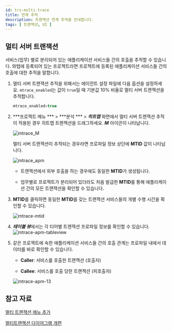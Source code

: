 ```yaml
---
id: trs-multi-trace
title: 연계 추적
description: 트랜잭션 연계 추적을 안내합니다. 
tags: [ 트랜잭션, UI ]
---
```


## 멀티 서버 트랜잭션 

서비스(업무) 별로 분리되어 있는 애플리케이션 서비스들 간의 호출을 추적할 수 있습니다. 와탭에 등록되어 있는 프로젝트라면 프로젝트에 등록된 애플리케이션 서비스들 간의 호출에 대한 추적을 말합니다.

1. 멀티 서버 트랜잭션 추적을 위해서는 에이전트 설정 파일에 다음 옵션을 설정하세요. `mtrace_enabled`는 값이 `true`일 때 기본값 10% 비율로 멀티 서버 트랜잭션을 추적합니다.  

    ```javascript title='whatap.conf'
    mtrace_enabled=true 
    ```
1. ***프로젝트 메뉴 *** > ***분석 *** > ***히트맵*** 화면에서 멀티 서버 트랜잭션 추적이 적용된 경우 히트맵 트랜잭션을 드래그하세요. ***M*** 아이콘이 나타납니다.
    <!-- m 아이콘 확대 스크린샷 필요 -->
    ![mtrace_M](https://img.whatap.io/media/user_guide_application/dashboard/mtrace_M.png)

    멀티 서버 트랜잭션이 추적되는 경우라면 프로파일 정보 상단에 **MTID** 값이 나타납니다.

    ![mtrace_apm](https://img.whatap.io/media/images/Screenshot_2020-12-17_W_JAVA_DEMO_5490_-_Application_Monitoring10.png)

    * 트랜잭션에서 외부 호출을 하는 경우에도 동일한 **MTID**가 생성됩니다.

    * 업무별로 프로젝트가 분리되어 있더라도 처음 발급한 **MTID**를 통해 애플리케이션 간의 모든 트랜잭션을 확인할 수 있습니다.

1. **MTID**를 클릭하면 동일한 **MTID**를 갖는 트랜잭션 서비스들의 개별 수행 시간을 확인할 수 있습니다.

    ![mtrace-mtid](https://img.whatap.io/media/images/Screenshot_2020-12-17_W_JAVA_DEMO_5490_-_Application_Monitoring11.png)

1. ***테이블 뷰***에서는 각 티어별 트랜잭션 프로파일 정보를 확인할 수 있습니다. 
    ![mtrace-apm-tableview](https://img.whatap.io/media/images/Screenshot_2020-12-17_W_JAVA_DEMO_5490_-_Application_Monitoring12.png)

1. 같은 프로젝트에 속한 애플리케이션 서비스들 간의 호출 관계는 프로파일 내에서 데이터를 바로 확인할 수 있습니다.

    * **Caller**: 서비스를 호출한 트랜잭션 (호출자)

    * **Callee**: 서비스를 호출 당한 트랜잭션 (피호출자)

    ![mtrace-apm-13](https://img.whatap.io/media/images/Screenshot_2020-12-17_W_JAVA_DEMO_5490_-_Application_Monitoring13.png)

## 참고 자료

[멀티 트랜잭션 메뉴 추가](https://www.whatap.io/ko/blog/85/index.html)

[멀티트랜잭션 다이어그램 개편](https://www.whatap.io/ko/blog/72/index.html)
